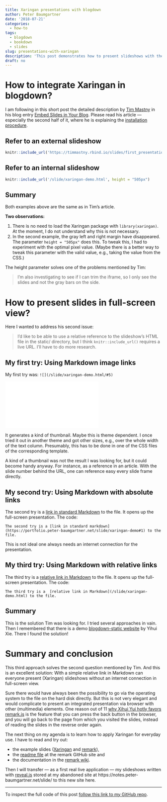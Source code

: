```yaml
---
title: Xaringan presentations with blogdown
author: Peter Baumgartner
date: '2018-07-21'
categories:
  - how-to
tags:
  - blogdown
  - bookdown
  - slides
slug: presentations-with-xaringan
description: 'This post demonstrates how to present slideshows with the Xaringan package. I explain how to integrate slideshows with Xaringan into blogdown via internal and external links.'
draft: no
---
```


# How to integrate Xaringan in blogdown?

I am following in this short post the detailed description by [Tim Mastny](https://timmastny.rbind.io/)  in his blog entry [Embed Slides in Your Blog](https://timmastny.rbind.io/blog/embed-slides-knitr-blogdown/). Please read his article --- especially the second half of it, where he is explaining the [installation procedure](https://timmastny.rbind.io/blog/embed-slides-knitr-blogdown/#upload-your-slideshow-to-your-website).

## Refer to an external slideshow


```r
knitr::include_url('https://timmastny.rbind.io/slides/first_presentation')
```

## Refer to an internal slideshow


```r
knitr::include_url('/slide/xaringan-demo.html', height = "505px")
```

## Summary

Both examples above are the same as in Tim’s article. 

**Two observations:**

1. There is no need to load the Xaringan package with `library(xaringan)`. At the moment, I do not understand why this is not necessary. 
2. In the second example, the gray left and right margin have disappeared. The parameter `height = "505px"` does this. To tweak this, I had to experiment with the optimal pixel value. (Maybe there is a better way to tweak this parameter with the valid value, e.g., taking the value from the CSS.) 

The height parameter solves one of the problems mentioned by Tim:

> I’m also investigating to see if I can trim the iframe, so I only see the slides and not the gray bars on the side.


# How to present slides in full-screen view?

Here I wanted to address his second issue:

> I’d like to be able to use a relative reference to the slideshow’s HTML file in the static/ directory, but I think `knitr::include_url()` requires a live URL. I’ll have to do more research.

## My first try: Using Markdown image links 

My first try was: `![](/slide/xaringan-demo.html/#5)`

![](/slide/xaringan-demo.html#5)

It generates a kind of thumbnail. Maybe this is theme dependent. I once tried it out in another theme and got other sizes, e.g., over the whole width of the text column. Presumably, this has to be done in one of the CSS files of the corresponding template. 

A kind of a thumbnail was not the result I was looking for, but it could become handy anyway. For instance, as a reference in an article. With the slide number behind the URL, one can reference easy every slide frame directly.

## My second try: Using Markdown with absolute links

The second try is a [link in standard Markdown](https://portfolio.peter-baumgartner.net/slide/xaringan-demo#1) to the file. It opens up the full-screen presentation. The code:

`The second try is a [link in standard markdown](https://portfolio.peter-baumgartner.net/slide/xaringan-demo#1) to the file.`

This is not ideal one always needs an internet connection for the presentation.

## My third try: Using Markdown with relative links

The third try is a  [relative link in Markdown](/slide/xaringan-demo.html) to the file. It opens up the full-screen presentation. The code:

`The third try is a  [relative link in Markdown](/slide/xaringan-demo.html) to the file.`

## Summary 
This is the solution Tim was looking for. I tried several approaches in vain. Then I remembered that there is a demo [blogdown-static website](https://github.com/yihui/blogdown-static) by Yihui Xie. There I found the solution!

# Summary and conclusion

This third approach solves the second question mentioned by Tim. And this is an excellent solution: With a simple relative link in Markdown can everyone present (Xaringan) slideshows without an internet connection in full-screen view.

Sure there would have always been the possibility to go via the operating system to the file on the hard disk directly. But this is not very elegant and would complicate to present an integrated presentation via browser with other (multimedia) elements. One reason out of 11 [why Xihui Yui hotly favors remark.js](https://yihui.name/en/2017/08/why-xaringan-remark-js/) is the feature that you can press the back button in the browser, and you will go back to the page from which you visited the slides, instead of reading the slides in the reverse order again. 

The next thing on my agenda is to learn how to apply Xaringan for everyday use. I have to read and try out: 

+ the example slides ([Xaringan](/slide/xaringan-demo.html) and [remark](https://remarkjs.com/#1)), 
+ the [readme file](https://github.com/gnab/remark) at the remark GitHub site and
+ the documentation in the [remark wiki](https://github.com/gnab/remark/wiki). 

Then I will transfer --- as a first real live application --- my slideshows written with [reveal.js](https://revealjs.com/) stored at my abandoned site at https://notes.peter-baumgartner.net/slide/ to this new site here.

***

To inspect the full code of this post [follow this link to my GitHub repo](https://github.com/petzi53/weblog-portfolio/blob/master/content/post/2018-07-18-presentations-with-xaringan.Rmd).
